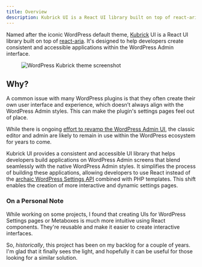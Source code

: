```yaml
---
title: Overview
description: Kubrick UI is a React UI library built on top of react-aria, designed to help developers build a consistent and accessible application on the WordPress admin screens.
---
```



Named after the iconic WordPress default theme, [Kubrick](https://wordpress.org/themes/default/) UI is a React UI library built on top of [react-aria](https://react-spectrum.adobe.com/react-aria/). It's designed to help developers create consistent and accessible applications within the WordPress Admin interface.

<figure>
	<Image
		class="mx-auto"
		src={screenshot}
		alt="WordPress Kubrick theme screenshot"
		slot="cover"
		/>
</figure>

## Why?

A common issue with many WordPress plugins is that they often create their own user interface and experience, which doesn’t always align with the WordPress Admin styles. This can make the plugin's settings pages feel out of place.

While there is ongoing [effort to revamp the WordPress Admin UI](https://wptavern.com/wordpress-plans-ambitious-admin-ui-revamp-with-design-system-galvanizing-broad-support-from-the-developer-community), the classic editor and admin are likely to remain in use within the WordPress ecosystem for years to come.

Kubrick UI provides a consistent and accessible UI library that helps developers build applications on WordPress Admin screens that blend seamlessly with the native WordPress Admin styles. It simplifies the process of building these applications, allowing developers to use React instead of the [archaic WordPress Settings API](https://developer.wordpress.org/plugins/settings/settings-api/) combined with PHP templates. This shift enables the creation of more interactive and dynamic settings pages.

### On a Personal Note

While working on some projects, I found that creating UIs for WordPress Settings pages or Metaboxes is much more intuitive using React components. They're reusable and make it easier to create interactive interfaces.

So, _historically_, this project has been on my backlog for a couple of years. I'm glad that it finally sees the light, and hopefully it can be useful for those looking for a similar solution.
